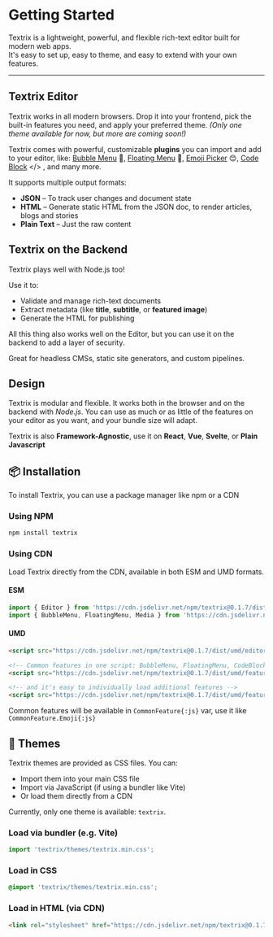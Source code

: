 # Getting Started

Textrix is a lightweight, powerful, and flexible rich-text editor built for modern web apps.  
It's easy to set up, easy to theme, and easy to extend with your own features.

---

## Textrix Editor

Textrix works in all modern browsers. Drop it into your frontend, pick the built-in features you need, and apply your preferred theme. _(Only one
theme available for now, but more are coming soon!)_

Textrix comes with powerful, customizable **plugins** you can import and add to your editor, like: [Bubble Menu](/doc/bubble-menu) 🫧,
[Floating Menu](/doc/floating-menu) 🎈, [Emoji Picker](/doc/emoji) 😊, [Code Block](/doc/code-block) \</> , and many more.

It supports multiple output formats:

- **JSON** &ndash; To track user changes and document state
- **HTML** &ndash; Generate static HTML from the JSON doc, to render articles, blogs and stories
- **Plain Text** &ndash; Just the raw content

## Textrix on the Backend

Textrix plays well with Node.js too!

Use it to:

- Validate and manage rich-text documents
- Extract metadata (like **title**, **subtitle**, or **featured image**)
- Generate the HTML for publishing

All this thing also works well on the Editor, but you can use it on the backend to add a layer of security.

Great for headless CMSs, static site generators, and custom pipelines.

## Design

Textrix is modular and flexible. It works both in the browser and on the backend with _Node.js_. You can use as much or as little of the features on
your editor as you want, and your bundle size will adapt.

Textrix is also **Framework-Agnostic**, use it on **React**, **Vue**, **Svelte**, or **Plain Javascript**

## 📦 Installation

To install Textrix, you can use a package manager like npm or a CDN

### Using NPM

```bash
npm install textrix
```

### Using CDN

Load Textrix directly from the CDN, available in both ESM and UMD formats.

#### ESM

```js
import { Editor } from 'https://cdn.jsdelivr.net/npm/textrix@0.1.7/dist/es/index.js';
import { BubbleMenu, FloatingMenu, Media } from 'https://cdn.jsdelivr.net/npm/textrix@0.1.7/dist/es/features.js';
```

#### UMD

```html
<script src="https://cdn.jsdelivr.net/npm/textrix@0.1.7/dist/umd/editor.min.js"></script>

<!-- Common features in one script: BubbleMenu, FloatingMenu, CodeBlock, Media, Emoji -->
<script src="https://cdn.jsdelivr.net/npm/textrix@0.1.7/dist/umd/features/common.min.js"></script>

<!-- and it's easy to individually load additional features -->
<script src="https://cdn.jsdelivr.net/npm/textrix@0.1.7/dist/umd/features/emoji.min.js"></script>
```

Common features will be available in `CommonFeature{:js}` var, use it like `CommonFeature.Emoji{:js}`

## 🎨 Themes

Textrix themes are provided as CSS files. You can:

- Import them into your main CSS file
- Import via JavaScript (if using a bundler like Vite)
- Or load them directly from a CDN

Currently, only one theme is available: `textrix`.

### Load via bundler (e.g. Vite)

```js
import 'textrix/themes/textrix.min.css';
```

### Load in CSS

```css
@import 'textrix/themes/textrix.min.css';
```

### Load in HTML (via CDN)

```html
<link rel="stylesheet" href="https://cdn.jsdelivr.net/npm/textrix@0.1.7/dist/themes/textrix.min.css" />
```
